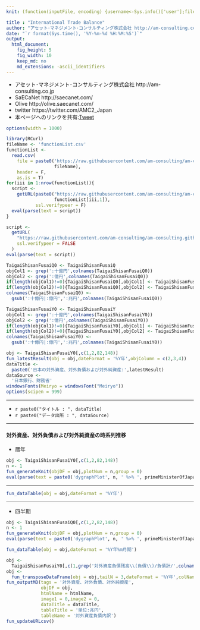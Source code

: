 ```yaml
---
knit: (function(inputFile, encoding) {username<-Sys.info()['user'];fileName<-'defaultPath.csv';pathToFile <-paste0('C:/Users/', username,'/Desktop/pathToCSV/');setwd(pathToFile);buf0<-read.csv(fileName,header = F,skip = 0,stringsAsFactor = F,check.names = F,fileEncoding = 'utf-8');timeStamp<-format(Sys.time(),'%Y%m%d%H%M%S');htmlName<-'InternationalTradeBalance';rmarkdown::render(inputFile, encoding = encoding, output_file = paste0('C:/Users/',username,buf0[2,1],'charts/','am-consulting.co.jp-',htmlName,'.html')) })

title : "International Trade Balance"
author: "アセット･マネジメント･コンサルティング株式会社 http://am-consulting.co.jp"
date: "`r format(Sys.time(), '%Y-%m-%d %H:%M:%S')`"
output: 
  html_document:
    fig_height: 5
    fig_width: 10
    keep_md: no
    md_extensions: -ascii_identifiers 
---
```

<link href="http://knowledgevault.saecanet.com/components/rmarkdown-html.css" rel="stylesheet">
<script src="http://knowledgevault.saecanet.com/components/JavascriptCode.js"></script>
<style>.main-container {max-width : 1000px;}</style>

- アセット･マネジメント･コンサルティング株式会社 http://am-consulting.co.jp
- SaECaNet http://saecanet.com/
- Olive http://olive.saecanet.com/
- twitter https://twitter.com/AMC2_Japan
- 本ページへのリンクを共有:<a href="https://twitter.com/share" class="twitter-share-button" data-via="AMC2_Japan" data-size="large">Tweet</a> <script>!function(d,s,id){var js,fjs=d.getElementsByTagName(s)[0],p=/^http:/.test(d.location)?'http':'https';if(!d.getElementById(id)){js=d.createElement(s);js.id=id;js.src=p+'://platform.twitter.com/widgets.js';fjs.parentNode.insertBefore(js,fjs);}}(document, 'script', 'twitter-wjs');</script>

```r
options(width = 1000)
```

```r
library(RCurl)
fileName <- 'functionList.csv'
functionList <-
  read.csv(
    file = paste0('https://raw.githubusercontent.com/am-consulting/am-consulting.github.io/master/csv/',
                  fileName),
    header = F,
    as.is = T)
for(iii in 1:nrow(functionList)){
  script <- 
    getURL(paste0("https://raw.githubusercontent.com/am-consulting/am-consulting.github.io/master/", 
                  functionList[iii,1]),
           ssl.verifypeer = F)
  eval(parse(text = script))
}
```

```r
script <-
  getURL(
    "https://raw.githubusercontent.com/am-consulting/am-consulting.github.io/master/importInternationalTradeBalance.r",
    ssl.verifypeer = FALSE
  )
eval(parse(text = script))
```

```r
TaigaiShisanFusaiQ0 <- TaigaiShisanFusaiQ
objCol1 <- grep(':十億円',colnames(TaigaiShisanFusaiQ0))
objCol2 <- grep(':億円',colnames(TaigaiShisanFusaiQ0))
if(length(objCol1)!=0){TaigaiShisanFusaiQ0[,objCol1] <- TaigaiShisanFusaiQ0[,objCol1]*10^-3}
if(length(objCol2)!=0){TaigaiShisanFusaiQ0[,objCol2] <- TaigaiShisanFusaiQ0[,objCol2]*10^-4}
colnames(TaigaiShisanFusaiQ0) <- 
  gsub(':十億円|:億円',':兆円',colnames(TaigaiShisanFusaiQ0))

TaigaiShisanFusaiY0 <- TaigaiShisanFusaiY
objCol1 <- grep(':十億円',colnames(TaigaiShisanFusaiY0))
objCol2 <- grep(':億円',colnames(TaigaiShisanFusaiY0))
if(length(objCol1)!=0){TaigaiShisanFusaiY0[,objCol1] <- TaigaiShisanFusaiY0[,objCol1]*10^-3}
if(length(objCol2)!=0){TaigaiShisanFusaiY0[,objCol2] <- TaigaiShisanFusaiY0[,objCol2]*10^-4}
colnames(TaigaiShisanFusaiY0) <- 
  gsub(':十億円|:億円',':兆円',colnames(TaigaiShisanFusaiY0))

obj <- TaigaiShisanFusaiY0[,c(1,2,82,148)]
fun_latestResult(obj = obj,dateFormat = '%Y年',objColumn = c(2,3,4))
dataTitle <- 
  paste0('日本の対外資産、対外負債および対外純資産:',latestResult)
dataSource <- 
  '日本銀行、財務省'
windowsFonts(Meiryo = windowsFont("Meiryo"))
options(scipen = 999)
```

***

- `r paste0("タイトル : ", dataTitle)`
- `r paste0("データ出所 : ", dataSource)`

***

#### 対外資産、対外負債および対外純資産の時系列推移
- 暦年

```r
obj <- TaigaiShisanFusaiY0[,c(1,2,82,148)]
n <- 1
fun_generateKnit(objDF = obj,plotNum = n,group = 0)
eval(parse(text = paste0('dygraphPlot', n, ' %>% ', primeMinisterOfJapan_dygraph)))
```

***

```r
fun_dataTable(obj = obj,dateFormat = '%Y年')
```

***
- 四半期

```r
obj <- TaigaiShisanFusaiQ0[,c(1,2,82,148)]
n <- 1
fun_generateKnit(objDF = obj,plotNum = n,group = 0)
eval(parse(text = paste0('dygraphPlot', n, ' %>% ', primeMinisterOfJapan_dygraph)))
```

```r
fun_dataTable(obj = obj,dateFormat = '%Y年%m月期')
```

```r
obj <-
  TaigaiShisanFusaiY0[,c(1,grep('対外資産負債残高\\(負債\\)/負債計/',colnames(TaigaiShisanFusaiY0)))]
obj <-
  fun_transposeDataFrame(obj = obj,tailN = 3,dateFormat = '%Y年',colName = '項目')
fun_outputMD(tags = '対外資産、対外負債、対外純資産',
             objDF = obj,
             htmlName = htmlName,
             image1 = 0,image2 = 0,
             dataTitle = dataTitle,
             tableTitle = '単位:兆円',
             tableName = '対外資産負債内訳')
fun_updateURLcsv()
```

<script>MakeNegative();</script>
<script>
  (function(i,s,o,g,r,a,m){i['GoogleAnalyticsObject']=r;i[r]=i[r]||function(){
  (i[r].q=i[r].q||[]).push(arguments)},i[r].l=1*new Date();a=s.createElement(o),
  m=s.getElementsByTagName(o)[0];a.async=1;a.src=g;m.parentNode.insertBefore(a,m)
  })(window,document,'script','https://www.google-analytics.com/analytics.js','ga');

  ga('create', 'UA-3077339-5', 'auto');
  ga('send', 'pageview');

</script>
